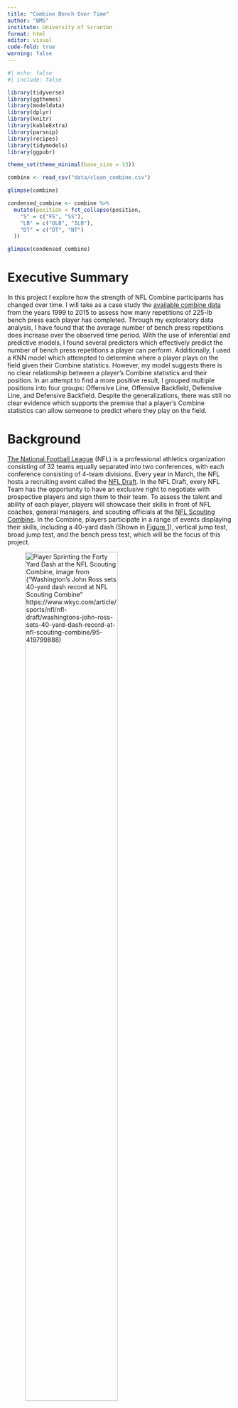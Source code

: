 ```yaml
---
title: "Combine Bench Over Time"
author: "BMS"
institute: University of Scranton
format: html
editor: visual
code-fold: true
warning: false
---
```


```r
#| echo: false
#| include: false

library(tidyverse)
library(ggthemes)
library(modeldata)
library(dplyr)
library(knitr)
library(kableExtra)
library(parsnip)
library(recipes)
library(tidymodels)
library(ggpubr)

theme_set(theme_minimal(base_size = 13))

combine <- read_csv("data/clean_combine.csv")

glimpse(combine)

condensed_combine <- combine %>%
  mutate(position = fct_collapse(position,
    "S" = c("FS", "SS"),
    "LB" = c("OLB", "ILB"),
    "DT" = c("DT", "NT")
  ))

glimpse(condensed_combine)
```

# Executive Summary

In this project I explore how the strength of NFL Combine participants has changed over time. I will take as a case study the [available combine data](https://nflsavant.com/about.php) from the years 1999 to 2015 to assess how many repetitions of 225-lb bench press each player has completed. Through my exploratory data analysis, I have found that the average number of bench press repetitions does increase over the observed time period. With the use of inferential and predictive models, I found several predictors which effectively predict the number of bench press repetitions a player can perform. Additionally, I used a KNN model which attempted to determine where a player plays on the field given their Combine statistics. However, my model suggests there is no clear relationship between a player's Combine statistics and their position. In an attempt to find a more positive result, I grouped multiple positions into four groups: Offensive Line, Offensive Backfield, Defensive Line, and Defensive Backfield. Despite the generalizations, there was still no clear evidence which supports the premise that a player's Combine statistics can allow someone to predict where they play on the field.

# Background

[The National Football League](https://en.wikipedia.org/wiki/National_Football_League) (NFL) is a professional athletics organization consisting of 32 teams equally separated into two conferences, with each conference consisting of 4-team divisions. Every year in March, the NFL hosts a recruiting event called the [NFL Draft](https://en.wikipedia.org/wiki/National_Football_League_Draft). In the NFL Draft, every NFL Team has the opportunity to have an exclusive right to negotiate with prospective players and sign them to their team. To assess the talent and ability of each player, players will showcase their skills in front of NFL coaches, general managers, and scouting officials at the [NFL Scouting Combine](https://en.wikipedia.org/wiki/NFL_Scouting_Combine). In the Combine, players participate in a range of events displaying their skills, including a 40-yard dash (Shown in [Figure 1](#fig-forty_yard_dash)), vertical jump test, broad jump test, and the bench press test, which will be the focus of this project. 

![Player Sprinting the Forty Yard Dash at the NFL Scouting Combine, image from ("Washington's John Ross sets 40-yard dash record at NFL Scouting Combine" [https://www.wkyc.com/article/sports/nfl/nfl-draft/washingtons-john-ross-sets-40-yard-dash-record-at-nfl-scouting-combine/95-419799888](https://www.wkyc.com/article/sports/nfl/nfl-draft/washingtons-john-ross-sets-40-yard-dash-record-at-nfl-scouting-combine/95-419799888))](NFL_Combine_40_yard_dash_recent.jpg){#fig-forty_yard_dash width=70%}

## Initial Research Question

Before my exploratory data analysis, my first research question was to investigate how a player's performance in their NFL Combine appearance impacts the number of NFL teams they will play on throughout their careers. NFL players can make appearances on several teams throughout their careers, as the result of contract expiration, a transaction (trade) between two teams, or a release of a player to Free-Agency, colloquially known as dropping a player. However, the data set I chose to explore did not record every team each individual player was ever a part of. Instead, it only contained the first team the player was a member of. As a result, I amended my research question to investigate an attribute the data set had plentiful data on, which is the number of bench press repetitions each Combine participant could perform during their showcase. **Hence, I would like to know which biometrics of Combine participants are the best predictors of the number of bench press repetitions one can perform?** 

## Approach to Research

In order to address my initial research question, I will study the relationships between the number of bench press repetitions and various relevant biometrics collected during the Combine. In the NFL Scouting Combine, each player is assessed for the number of repetitions of a 225-lb bench press one can perform lying down on a bench similar to those found in commercial gyms, and depicted in [Figure 2](#fig-combine_bench_press). The main part of this project will be assessing how the number of bench press repetitions has increased from 1999 to 2015, since those are the years the data set includes data for.

![Official Bench Press bench used in the NFL Scouting Combine, image from ("NFL Combine: Which player did the most bench-press reps on Friday?" [https://www.al.com/sports/2019/03/nfl-combine-which-player-did-the-most-bench-press-reps-on-friday.html](https://www.al.com/sports/2019/03/nfl-combine-which-player-did-the-most-bench-press-reps-on-friday.html))](NFL_Combine_Bench_Front.avif){#fig-combine_bench_press width=70%}

# Data Collection and Documentation

To address my research question, I will use the data set [1999 to 2015 Combine Data](https://nflsavant.com/about.php), which was compiled by Daren Willman using "publicly-available NFL play-by-play data on the internet" (Willman). I obtained this data set as a CSV file from [NFLSavant.com](https://nflsavant.com), a free website designed to provide NFL data through an accessible user interface. Daren Willman curates and updates this data set to allow anyone to see and use this data. The data set I am using samples exclusively those who participated in the NFL Combine from 1999 to 2015, totaling nearly 4,946 players.

## Combine Data

The data from the link provided by Willman's website is in `.csv` format. For this project, I am storing the data as a `.csv` locally in this project's repository. The data in its original form is tabular, and initially included 4,947 rows and 26 columns. Each column contains attributes of each athlete, including biometrics like their `height`, `weight`, `wingspan`, and athletic metrics including `bench` (number of repitions of 225 lb bench press), `vertical` (jumping height), and `fortyyd` (40 yd sprint time). Each row is a unique player which participated in the NFL combine. This data set, shown in [Table 1](#tbl-condensed-combine) is self-contained, as there are no external resources or dependencies required to analyze this data set.

```r
#| message: false
#| label: tbl-condensed-combine
#| tbl-cap: "Select columns of the first five rows of the cleaned and condensed `combine` data set."

condensed_combine %>%
  select(name, position, heightinchestotal, weight, arms) %>%
  head(5) %>%
  kable()
```

### Cleaning Combine Data

The only errors present in this data set were two rows which appeared to have their values offset by two columns, making them unusable for exploratory data analysis. The only cleaning of the `combine` data set was to remove the two previously mentioned problematic rows. I simply ran a command to `filter()` out the two rows where the player's `height` was equal to `NA`, and stored the result into a new data frame, `clean_combine`, shown in [Table 2](#tbl-clean-combine).

```r
#| label: tbl-clean-combine
#| tbl-cap: "Select columns of the first five rows of cleaned `combine` data set."

clean_combine <- combine %>%
  filter(!is.na(heightfeet))

clean_combine %>%
  select(name, position, heightinchestotal, weight, arms) %>%
  head(5) %>%
  kable()

write_csv(clean_combine, "data/clean_combine.csv")
```

# Exploratory Data Analysis

## Potential Response Variables

I can answer this question by categorizing the rows according to the year, then plotting a histogram of the `bench` variable which contains values from rows with a specified year. In other words, I can make seventeen plots, shown in [Figure 3](#fig-bench-reps-hist) which counts the possible number of bench press reps and how often they occur.

```r
#| label: fig-bench-reps-hist
#| fig-cap: "Histogram for every year included in the data set of the total occurrences of every value of bench press repetitions."

plot_bench <- function(yr) {
  condensed_combine %>%
    filter(bench > 0 & year == yr) %>%
    ggplot(aes(x = bench)) +
    geom_bar() +
    theme(axis.text.y=element_blank()) +
    labs(x = "Bench Reps", y = "Count")
}

bench_reps_per_year <- map(1999:2015, plot_bench)

ggarrange(plotlist = bench_reps_per_year, ncol = 4, nrow = 5)

```

All of these graphs suggest that the average is some value less than or equal to 20 reps. To verify this claim, I will plot the average number of bench press reps of all players for every year in [Figure 4](#fig-bench-over-time).

```r
#| label: fig-bench-over-time
#| fig-cap: "Exploratory plot showing the average number of bench press repetitions from 1999 to 2015."

condensed_combine %>%
  group_by(year) %>%
  summarise(mean_bench = mean(bench, na.rm = TRUE)) %>%
  ggplot(aes(x = year, y = mean_bench)) +
  geom_point() +
  scale_x_continuous(breaks = 1999:2015) +
  geom_smooth(method=lm, se=FALSE) +
  theme(axis.text.x = element_text(angle=45)) + 
  labs(x = "Year", y = "Average Bench Press Reps", title = "Average Bench Press Reps by Year")
```

This graph supports my conclusion that the number of bench press reps was some value under 20. Furthermore, this graph shows that the average number of bench press reps is trending upward from 1999 to 2015.

## Potential Predictor Variables

As previously stated, I will only consider statistics about a player which would have an impact on their bench press repetitions. Biometrics I consider to be relevant are ones which impact the parts of the body directly involved in the bench press movement. With this criteria, I will select three variables to study, which include a player's weight, arm length, and height. Other statistics included in the data set, like the 40-yard dash time and broad jump distance, I would not consider to be relevant because those tests do not use parts of the body which are used in the motion of performing a bench press.

### Player Weight

A player's weight will have an impact on the number of bench press repetitions a player can perform because the more muscle mass players have, the more likely it is for them to perform a higher number of bench press repetitions compared to those who have less muscle mass. [Figure 5](#fig-weight-hist) will give us an idea of what types of players are included in this data set.

```r
#| label: fig-weight-hist
#| fig-cap: "Histogram of combine participant weight values."

condensed_combine %>%
  ggplot(aes(x = weight)) +
  geom_histogram(bins=60) +
  labs(x = "Weight (lbs)", y = "Number of Players")
```

Since this project is looking at the relationship between weight and number of bench press repetitions over several years, it is useful to understand how the average weight of NFL players has changed from 1999 to 2015. We can observe this relationship in [Figure 6](#fig-weight-over-time)

```r
#| label: fig-weight-over-time
#| fig-cap: "Exploratory plot showing the average weight of every player from 1999 to 2015."

condensed_combine %>%
  group_by(year) %>%
  summarise(mean_weight = mean(weight, na.rm = TRUE)) %>%
  ggplot(aes(x = year, y = mean_weight)) +
  geom_point() +
  scale_x_continuous(breaks = 1999:2015) +
  geom_smooth(method=lm, se=FALSE) +
  theme(axis.text.x = element_text(angle=45)) + 
  labs(x = "Year", y = "Average Weight (lbs)", title = "Average Weight by Year")
```

The negative relationship between average weight and time is interesting for several reasons. First, it is important to consider that the roster size for each NFL team was recently increased to 53 (46 active and 7 inactive) players in 2011. This recent increase in roster could possibly lead to an influx of "lighter" specialist players into the league ([https://operations.nfl.com/inside-football-ops/players-legends/evolution-of-the-nfl-player/#:\~:text=Over%20time%2C%20teams'%20roster%20sizes,inactive%20players%20before%20each%20game](https://operations.nfl.com/inside-football-ops/players-legends/evolution-of-the-nfl-player/#:~:text=Over%20time%2C%20teams'%20roster%20sizes,inactive%20players%20before%20each%20game.)).

### Player Height

Similar to a player's weight, their height, summarized in [Figure 7](#fig-height-hist) could have an impact on the number of bench press repetitions they may be able to perform. This biometric is interesting because players with different heights will have different centers of mass. Additionally, shorter players tend to have shorter arms, which could impact a player's number of bench press repetitions.

```r
#| label: fig-height-hist
#| fig-cap: "Histogram of combine participant heights."

condensed_combine %>%
  ggplot(aes(x = heightinchestotal)) +
  geom_histogram(bins=40)+
  labs(x = "Height (in)", y = "Number of Players")
```

Similarly to the scenario with the weight, a possible explanation for the decrease in the average height shown in [Figure 8](#fig-height-over-time) could be the increased amount of players teams can roster. The average could be decreasing due to the fact that NFL teams can have more players on their rosters, but there has been no increase to the number of players on the field during a game, suggesting that teams are likely to fill those roster spots with players who are shorter on average.

```r
#| label: fig-height-over-time
#| fig-cap: "Exploratory plot showing the average height of every player from 1999 to 2015."

condensed_combine %>%
  group_by(year) %>%
  summarise(mean_heightinchestotal = mean(heightinchestotal, na.rm = TRUE)) %>%
  ggplot(aes(x = year, y = mean_heightinchestotal)) +
  geom_point() +
  scale_x_continuous(breaks = 1999:2015) +
  geom_smooth(method=lm, se=FALSE) +
  theme(axis.text.x = element_text(angle=45)) + 
  labs(x = "Year", y = "Average Height (in)", title = "Average Height by Year")
```

### Player Arm Length

A player's arm length is most likely the most significant predictor of the number of bench press repetitions a player can perform because there is a direct relationship between the length of a player's arm and the distance a player needs to move the barbell to complete a single repetition of a 225-lb bench press. Hence, it is logical to conclude that the shorter a player's arms are, the more repetitions of bench press a player is potentially capable of performing. [Figure 9](#fig-arm-length-hist) displays the range and number of arm length values included in this data set.

```r
#| label: fig-arm-length-hist
#| fig-cap: "Histogram of combine participant arm lengths."

condensed_combine %>%
  filter(arms != 0) %>%
  ggplot(aes(x = arms)) +
  geom_histogram(bins = 60) +
  labs(x = "Arm Length (in)", y = "Number of Players")
```

Upon further inspection in [Figure 10](#fig-arm-length-over-time), it is clear that the data accounting for the length of Combine participant's arms is incomplete, as filtering out all observations which have `0` as the `arms` value completely excludes 1999, 2000, 2001, 2003, 2014, and 2015. The relationship in this graph, similar to the previous two predictor variables, could possibly be explained by the increased roster size.

```r
#| label: fig-arm-length-over-time
#| fig-cap: "Exploratory plot showing the average arm length of every player from 1999 to 2015."

condensed_combine %>%
  filter(arms != 0) %>%
  group_by(year) %>%
  summarise(mean_arms = mean(arms, na.rm = TRUE)) %>%
  ggplot(aes(x = year, y = mean_arms)) +
  geom_point() +
  scale_x_continuous(breaks = 1999:2015) +
  geom_smooth(method=lm, se=FALSE) +
  theme(axis.text.x = element_text(angle=45)) + 
  labs(x = "Year", y = "Average Arm Length (in)", title = "Average Arm Length by Year")
```

## Variable Relationships

### Player Weight and Number of Repetitions

To explore the relationship between these two variables, I will start with plotting graphs relating every player's weight to their number of bench press repetitions. One graph for each year between 1999 and 2015, shown in [Figure 11](#fig-bench-vs-weight-over-time).

```r
#| label: fig-bench-vs-weight-over-time
#| fig-cap: "Plot showing relationship between number of bench press repetitions and weight, one plot for each year included in the data set. Weight is in units of pounds (lbs)."

bench_weight <- function(yr) {
  condensed_combine %>%
    filter(bench > 0 & year == yr) %>%
    ggplot(aes(x = bench, y = weight)) +
    geom_point() +
    geom_smooth(method=lm, se=FALSE) +
    theme(axis.text.y=element_blank()) +
    labs(x = "Bench Reps", y = "Weight")
}

bench_weight_per_year <- map(1999:2015, bench_weight)

ggarrange(plotlist = bench_weight_per_year, ncol = 4, nrow = 5)
```

Each graph, along with its own line of best fit, demonstrate that there is a positive relationship between a combine participant's body weight and their number of bench press repetitions. To summarize this data, I will create [Figure 12](#fig-weight-vs-reps) graphing the relationship between the average weight of players for each number of bench press repetitions performed.

```r
#| label: fig-weight-vs-reps
#| fig-cap: "Graph plotting the relationship between average weight and number of repetitions of bench press."

condensed_combine %>%
  filter(position != "OC") %>%
  group_by(bench) %>%
  summarise(mean_weight = mean(weight, na.rm = TRUE)) %>%
  ggplot(aes(x = bench, y = mean_weight)) +
  geom_bar(stat = "identity") +
  labs(x = "Bench Press Repetitions", y = "Average Weight of Player Performing Reps (lbs)")
```

This graph suggests that on average, players who perform more bench press repetitions tend to be heavier than those who perform a fewer number of bench press repetitions.

### Player Height and Number of Repetitions

To explore the relationship between these two variables, I will take a similar approach to exploring the previous relationship, by starting with plotting graphs relating every player's height to their number of bench press repetitions. One graph for each year between 1999 and 2015 is shown in [Figure 13](#fig-bench-vs-height-over-time).

```r
#| label: fig-bench-vs-height-over-time
#| fig-cap: "Plot showing relationship between number of bench press repetitions and height, one plot for each year included in the data set. Height is in units of inches (in)."

bench_height <- function(yr) {
  condensed_combine %>%
    filter(bench > 0 & year == yr & heightinchestotal > 0) %>%
    ggplot(aes(x = bench, y = heightinchestotal)) +
    geom_point() +
    geom_smooth(method=lm, se=FALSE) +
    theme(axis.text.y=element_blank()) +
    labs(x = "Bench Reps", y = "Height")
}

bench_height_per_year <- map(1999:2015, bench_height)

ggarrange(plotlist = bench_height_per_year, ncol = 4, nrow = 5)
```

Each graph, along with its own line of best fit, demonstrate that there is a positive relationship between a combine participant's height and their number of bench press repetitions. To summarize this data, I will create the plot shown in [Figure 14](#fig-height-vs-reps) graphing the relationship between the average height of players for each number of bench press repetitions performed.

```r
#| label: fig-height-vs-reps
#| fig-cap: "Graph plotting the relationship between average height and number of repetitions of bench press."

condensed_combine %>%
  filter(position != "OC") %>%
  group_by(bench) %>%
  summarise(mean_heightinchestotal = mean(heightinchestotal, na.rm = TRUE)) %>%
  ggplot(aes(x = bench, y = mean_heightinchestotal)) +
  geom_bar(stat = "identity") +
  labs(x = "Bench Press Repetitions", y = "Average Height of Player Performing Reps (in)")
```

This graph shows that there is little correlation between the number of bench press repetitions a player can perform and the average height of a player who can perform that specific number of bench press repetitions.

### Player Arm Length and Number of Repetitions

The body part directly involved with performing the exercise is the arm, which travels up and down in a path parallel to the ground. However, this distance traveled is different for every player because every player's arm length is different. I will create a plot, shown in [Figure 15](#fig-bench-vs-arm-length-over-time) to investigate the potential relationship between a player's wingspan and their number of bench press reps.

```r
#| label: fig-bench-vs-arm-length-over-time
#| fig-cap: "Plot showing relationship between number of bench press repetitions and height, one plot for each year included in the data set. Height is in units of inches (in)."

bench_arms <- function(yr) {
  condensed_combine %>%
    filter(bench > 0 & year == yr & position != "K" & arms != 0) %>%
    ggplot(aes(x = bench, y = arms)) +
    geom_point() +
    geom_smooth(method=lm, se=FALSE) +
    theme(axis.text.y=element_blank()) +
    labs(x = "Bench Reps", y = "Arm Length")
}

bench_height_per_year <- map(1999:2015, bench_arms)

ggarrange(plotlist = bench_height_per_year, ncol = 4, nrow = 5)
```

In the case of my data set, it is evident that the arm length data is incomplete, and will likely remain so for the foreseeable future. When plotting the average arm length of players who perform specific number of bench press repetitions, in [Figure 16](#fig-arm-length-vs-reps), it is initially unclear as if there exists a relationship between these two variables.

```r
#| label: fig-arm-length-vs-reps
#| fig-cap: "Graph plotting the relationship between average arm length and number of repetitions of bench press."

condensed_combine %>%
  filter(position != "OC") %>%
  group_by(bench) %>%
  summarise(mean_arms = mean(arms, na.rm = TRUE)) %>%
  ggplot(aes(x = bench, y = mean_arms)) +
  geom_bar(stat = "identity") +
  labs(x = "Bench Press Repetitions", y = "Average Arm Length of Player Performing Reps (in)")
```

[Figure 16](#fig-arm-length-vs-reps) shows that, excluding the outliers, there is an inverse relationship between the number of bench press repetitions, and the average length of the arms of players who perform that specific number of bench press repetitioons. Additionally, on average, [Figure 17](#fig-arm-length-vs-reps-point) suggests that there is a negative relationship between arm length and number of bench press repetitions, which contradicts my initial investigation of this question.

```r
#| label: fig-arm-length-vs-reps-point
#| fig-cap: "Scatter plot with trend line showing the relationship between average arm length and number of repetitions of bench press."
condensed_combine %>%
  filter(position != "OC" & year == c(2010, 2011, 2012, 2013)) %>%
  group_by(bench) %>%
  summarise(mean_arms = mean(arms, na.rm = TRUE)) %>%
  ggplot(aes(x = bench, y = mean_arms)) +
  geom_point()+
  geom_smooth(method=lm, se=FALSE) +
  labs(x = "Bench Press Repetitions", y = "Average Arm Length of Player Performing Reps (in)")
```



## Further Exploratory Analysis

### Is the number of bench press repetitions different depending on a player's position?

Many football spectators know that football is a game where individuals play specific positions, and hence have training and nutrition regimens designed to make those players better at their positions. A consequence of this is that lineman are significantly heavier than their backfield counterparts. This observation serves as the main inspiration for this question.

To answer this question, I will plot the average number of bench press repetitions for players, grouped by the position of the player in [Figure 18](#fig-pos-vs-reps).

```r
#| label: fig-pos-vs-reps
#| fig-cap: "Histogram showing the average number of bench press repetitions for every player position, for all years in the data set."

condensed_combine %>%
  filter(position != "OC") %>%
  group_by(position) %>%
  summarise(mean_bench = mean(bench, na.rm = TRUE)) %>%
  ggplot(aes(x = position, y = mean_bench)) +
  geom_bar(stat = "identity")
```

This graph suggests that players playing different positions on a football team have different bench press repetition averages.

## Conclusion

From the questions asked above, I now have a better understanding of the combine data set.I know that players participating in the NFL Combine from 1999 to 2015 bench press 225 pounds for 15 repetitions on average in 1999, and that average has grown to just under 17 repetitions by 2015. Furthermore, I can expect that players which play certain positions on a NFL football team, such as those playing lineman positions, have an increased likelihood of being able to perform more bench press repetitions than their backfield counterpart. This presumption is supported by my investigation which suggested that weight and arm length have an impact on the number of repetitions a player can perform.

# Models

## Linear Regression

For the variables I have explored, I will use a linear regression, an example of which shown in [Figure 19](#fig-lin-reg-ex), to assess whether there is a relationship between the number of bench press repetitions a player can perform and several biometrics, including weight, height, and arm length.

![An example of a linear regression, image from ("Simple linear regression" [https://web.stanford.edu/class/stats202/notes/Linear-regression/Simple-linear-regression.html](https://web.stanford.edu/class/stats202/notes/Linear-regression/Simple-linear-regression.html))](lin_reg_ex.png){#fig-lin-reg-ex width=70%}

## KNN

Another model, shown in [Figure 20](#fig-knn-ex) I will use is the K-Nearest-Neighbors classification model, in order to investigate the potential relationship between a player's position and their combine statistics, including bench, height, weight, and arm length.

![An example of a KNN Classification, image from ("K-Nearest Neighbors: A Simple Machine Learning Algorithm" [https://rapidminer.com/blog/k-nearest-neighbors-laziest-machine-learning-technique/](https://rapidminer.com/blog/k-nearest-neighbors-laziest-machine-learning-technique/))](knn_ex.jpg){#fig-knn-ex width=70%}

# Model Results

## Predictors of Number of Repetitions

[Figure 21](#fig-lin-reg) shows the linear regression results, and the error bars represent the standard deviation for each term. Rows in the data set which have values of zero were not included in this linear regression, meaning that there is evidence to suggest a relationship between a combine player's height, wingspan, and weight and the number of repetitions of 225-lb bench they can perform.

```r
#| label: fig-lin-reg
#| fig-cap: "Linear regression predicting the number of repetitions of bench press a player can perform based on their height, weight, and arm length."

# set seed for reproducability
set.seed(4133)

# load the combine dataset (should already be loaded from previous chunks)
combine_nums <- condensed_combine %>%
  select(bench, arms, heightinchestotal, weight) %>%
  filter(bench != 0, arms != 0, heightinchestotal != 0, weight != 0)

data(combine_nums)

# create a training and testing split
combine_split <- initial_split(combine_nums, prop = 0.8)

# create a training and testing dataset
combine_training <- training(combine_split)
combine_testing <- testing(combine_split)

# create a recipe for preprocessing
combine_recipe <- recipe(bench ~ ., data = combine_training) %>%
  step_center(all_predictors()) %>%
  step_scale(all_predictors())

# create a linear regression model
lm_spec <- linear_reg() %>%
  set_engine("lm")

# fit the model
lm_fit <- workflow() %>%
  add_recipe(combine_recipe) %>%
  add_model(lm_spec) %>%
  fit(data = combine_training)

# make predictions
lm_pred <- predict(lm_fit, combine_testing) %>%
  bind_cols(combine_testing)

# evaluate the model
lm_eval <- lm_pred %>%
  metrics(truth = bench, estimate = .pred) %>%
  bind_rows(
    lm_pred %>%
      rsq(truth = bench, estimate = .pred) %>%
      mutate(metric = "rsq")
  )

# tidy the model results
lm_tidy <- tidy(lm_fit)

# visualize the model results
lm_tidy %>%
  ggplot(aes(x = term, y = estimate)) +
  geom_point() +
  geom_errorbar(aes(ymin = estimate - std.error, ymax = estimate + std.error)) +
  coord_flip() +
  labs(
    title = "Linear Regression Model Results",
    subtitle = "Model: bench ~ .",
    x = "Term",
    y = "Estimate"
  )
```

## Predictors of Player Position

These tables and figures display a KNN classification model which characterizes what position a combine participant is most likely to be playing given a number of biometrics, including weight, wingspan, hand size, and multiple athletic statistics including ten, twenty, and forty yard dash times, three cone and twenty yard shuttle times, jump height, jump distance, and number of bench press repetitions. With the given data set, removing all rows with any values of zero would reduce the number of rows to an abysmally low number where no meaningful conclusions could be made. Since values of zero are included in this model, it is impossible to confirm or deny and evidence for/against a relationship between where a player plays on the field and the previously mentioned biometrics. This model will categorize players based on the previously mentioned biometrics by where they would play on the field, which includes the offensive line, defensive line, offensive backfield, defensive backfield, and special teams.

```r
generalized_combine <- condensed_combine %>%
  mutate(position = fct_collapse(position,
    "O-Line" = c("OG", "OT", "C"),
    "O-2ry" = c("FB", "QB", "RB", "TE", "WR"),
    "D-Line" = c("DT", "DE"),
    "D-2ry" = c("CB", "S", "LB"),
    "Special" = c("K", "P", "LS"),
  ))

#glimpse(generalized_combine)

# set seed for reproducability
set.seed(4133)

# load the combine dataset (should already be loaded from previous chunks)
combine_pos <- generalized_combine %>%
  select(heightinchestotal, weight, arms, hands, fortyyd, twentyyd, tenyd, twentyss, threecone, vertical, broad, bench, position) #%>%
  #filter(weight != 0, arms != 0, hands != 0, fortyyd != 0, twentyyd != 0, tenyd != 0, twentyss != 0, threecone != 0, vertical != 0, broad != 0, bench != 0)

# glimpse(combine_pos)

# create a training and testing split
combine_pos_split <- initial_split(combine_pos, prop = 0.8)

# create a training and testing dataset
combine_pos_training <- training(combine_pos_split)
combine_pos_testing <- testing(combine_pos_split)

# every predictor adds a dimension, and I have too many of them.

position_rec <- recipe(position ~ heightinchestotal + weight + arms + hands + fortyyd + twentyyd + tenyd + twentyss + threecone + vertical + broad + bench,
                       data = combine_pos_training) %>%
  step_normalize(all_numeric_predictors())

position_spec <- nearest_neighbor(neighbors = 5) %>%
  set_engine("kknn") %>%
  set_mode("classification")

#neighbors = tune()

#follow lesson 8 example 3

position_wf <- workflow() %>%
  add_recipe(position_rec) %>%
  add_model(position_spec)

position_fit <- fit(position_wf,combine_pos_training)
```

[Figure 22](#fig-knn-truth) shows the results of the KNN classification with the test data which was previously left out of the training set.

```r
#| label: fig-knn-truth
#| fig-cap: "Truth table of the K-Nearest-Neighbors classification where the values on the diagonals are successful identifications, and any others are unsuccessful identifications."
position_fit %>%
  predict(combine_pos_testing) %>%
  cbind(combine_pos_testing) %>%
  conf_mat(position,.pred_class) %>%
  autoplot(type = "heatmap")
```

[Table 3](#tbl-knn-accuracy) shows the accuracy of the model as a percentage, calculated by dividing the number of successful identifications by the total number of trials.

```r
#| label: tbl-knn-accuracy
#| tbl-cap: "Accuracy of the K-Nearest-Neighbors model, displayed in the `.estimate` column."
position_fit %>%
  predict(combine_pos_testing) %>%
  cbind(combine_pos_testing) %>%
  accuracy(position,.pred_class) %>%
  kable()
```

[Figure 23](#fig-knn) graphs which players the model successfully and unsuccessfully identified the positions of.

```r
#| label: fig-knn
#| fig-cap: "K-Nearest-Neighbors regression categorizing players by position based upon their numerical combine statistics."

position_fit %>%
  predict(combine_pos_testing) %>%
  cbind(combine_pos_testing) %>%
  mutate(prediction = ifelse(position == .pred_class, "Correct", "Incorrect")) %>%
  ggplot(aes(x = fortyyd, y = weight, color = prediction)) +
  geom_point() +
  theme(legend.position = "bottom") +
  scale_color_colorblind() +
  labs(x = "Weight (lb)", y = "Forty Yard Dash (yd)")
```

## Linear Regression Model Results

Due to how low the standard deviations for each predictor used in the linear regression model, I am confident in saying that there is evidence to suggest that there is a relationship between a player's height, weight, and arm length in regard to the number of repetitions of a 225-lb bench press they can perform.

## KNN Model Results

Since the KNN classification model includes observations which have zeros for one or more values, it is impossible to conclude whether there is a relationship between a player's combine metrics and what group of positions a player is most likely to belong to. However, with the given data and KNN model, one would come to the "conclusion" that there is no relationship between a player's combine statistics and area they would play on the field. If I were to improve this model, I would gather data which was complete, and greater in quantity. I know complete versions of this data exists because the NFL hosts their combine results [here](https://www.nfl.com/combine/tracker/live-results/). Additionally, I would change the categories to ones which are used in the NFL, and ones which have more rigorous definitions.

# Conclusions

In this report, I analyzed the relationships between number of bench press repetitions, player weight, player height, and player arm length for those who participated in the NFL Scouting Combine from the years 1999 to 2015. Despite the limited arm length data, there is evidence to suggest that there is a relationship between reps and all three predictors because of the low standard deviation. This is likely because these three predictors have the most impact upon the movement of the barbell, the rod holding the weights, and the player's ability to repeatedly move the barbell. A player's weight could factor into how much muscle mass they have, contributing to the increased strength of the player. Player's height could influence whether more mass is stored in muscle tissue, in the case with shorter players, or in skeletal tissue, in the case with taller players. Finally and most obviously, a player's arm length directly impacts their ability to move the barbell, because those with shorter arms need to make the bar travel a shorter distance than those with longer arms. The decreased travel time reduces the amount of time the pectoral muscles, highlighted in [Figure 24](#fig-bench-diagram) are under tension, which reduces the amount of fatigue they experience. In the future, it would be helpful to include more complete data for players' arm length, as well as more recent Combine data, ideally including the Combine most recent to the time of writing.

![Diagram highlighting muscles worked when performing a bench press. The left diagram depicts a person in the middle, or at the bottom, of the press. The right diagram depicts a person at the start/end, or at the top, of the press. Image from ("How and why you should bench press" [https://healthybodyathome.com/how-and-why-you-should-bench-press/](https://healthybodyathome.com/how-and-why-you-should-bench-press/))](bench-press-stages-1.jpg){#fig-bench-diagram width=70%}

As for the secondary model explored in this project, there is little evidence to suggest that the collection of a player's numerical Combine statistics can accurately predict which position they play on the field. This is likely because the statistics of players playing the same position can vary widely, combined with the fact that players playing similar positions will likely share similar Combine statistics, would make it difficult for a KNN model to accurately predict a player's position. The model presented in this chart could categorize players correctly only 65% of the time. This low accuracy could be a result of my model using too many predictors for a KNN classification In the future, I could use less predictor variables in the model, allowing for the true relationships, if any, to show themselves. Furthermore, it is likely that there exists a better model for categorizing players by position given the high number of predictors available for the model to use. 

It is likely that I could improve my analysis, especially regarding the models used and the completeness of the data set. For example, having current Combine statistics will give us a greater understanding of the relationships between the predictors and response, because there has been an adequate amount of time after the roster size increase in 2011. Another way I could improve this analysis is by using a model which is better equipped to handle the high number of dimensions that KNN isn't capable of, or I could be more thoughtful about which variables I choose to include in the KNN model. Either ammendment to my analysis is likely to produce a result with a higher accuracy than the current model.

# Acknolwedgements

All data used in this project is from publicly available sources. The data for the NFL Scouting Combine records form 1999 to 2015 was obtained from [NFL Savant](https://nflsavant.com/about.php). All code and data used in the analysis for this project is avaiable on a [GitHub repository](https://github.com/BernardScottIII/combine_bench_over_time).

# References

[NFLSavant.com](https://nflsavant.com)

[1999 to 2015 Combine Data](https://nflsavant.com/about.php)

[The National Football League](https://en.wikipedia.org/wiki/National_Football_League)

[NFL Draft](https://en.wikipedia.org/wiki/National_Football_League_Draft)

[NFL Scouting Combine](https://en.wikipedia.org/wiki/NFL_Scouting_Combine)

[Player Sprinting the Forty Yard Dash at the NFL Scouting Combine, image from ("Washington's John Ross sets 40-yard dash record at NFL Scouting Combine" [https://www.wkyc.com/article/sports/nfl/nfl-draft/washingtons-john-ross-sets-40-yard-dash-record-at-nfl-scouting-combine/95-419799888](https://www.wkyc.com/article/sports/nfl/nfl-draft/washingtons-john-ross-sets-40-yard-dash-record-at-nfl-scouting-combine/95-419799888))](NFL_Combine_40_yard_dash_recent.jpg)

[Official Bench Press bench used in the NFL Scouting Combine, image from ("NFL Combine: Which player did the most bench-press reps on Friday?" [https://www.al.com/sports/2019/03/nfl-combine-which-player-did-the-most-bench-press-reps-on-friday.html](https://www.al.com/sports/2019/03/nfl-combine-which-player-did-the-most-bench-press-reps-on-friday.html))](NFL_Combine_Bench_Front.avif)

[https://operations.nfl.com/inside-football-ops/players-legends/evolution-of-the-nfl-player/#:\~:text=Over%20time%2C%20teams'%20roster%20sizes,inactive%20players%20before%20each%20game](https://operations.nfl.com/inside-football-ops/players-legends/evolution-of-the-nfl-player/#:~:text=Over%20time%2C%20teams'%20roster%20sizes,inactive%20players%20before%20each%20game.)

[An example of a linear regression, image from ("Simple linear regression" [https://web.stanford.edu/class/stats202/notes/Linear-regression/Simple-linear-regression.html](https://web.stanford.edu/class/stats202/notes/Linear-regression/Simple-linear-regression.html))](lin_reg_ex.png)

[An example of a KNN-regression, image from ("K-Nearest Neighbors: A Simple Machine Learning Algorithm" [https://rapidminer.com/blog/k-nearest-neighbors-laziest-machine-learning-technique/](https://rapidminer.com/blog/k-nearest-neighbors-laziest-machine-learning-technique/))](knn_ex.jpg){#fig-knn-ex}

[Diagram highlighting muscles worked when performing a bench press. The left diagram depicts a person in the middle, or at the bottom, of the press. The right diagram depicts a person at the start/end, or at the top, of the press. Image from ("How and why you should bench press" [https://healthybodyathome.com/how-and-why-you-should-bench-press/](https://healthybodyathome.com/how-and-why-you-should-bench-press/))](bench-press-stages-1.jpg){#fig-bench-diagram}